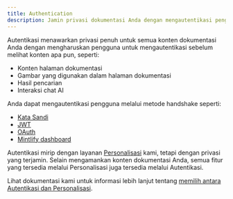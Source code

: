 ```yaml
---
title: Authentication
description: Jamin privasi dokumentasi Anda dengan mengautentikasi pengguna
---
```


Autentikasi menawarkan privasi penuh untuk semua konten dokumentasi Anda dengan mengharuskan pengguna untuk mengautentikasi sebelum melihat konten apa pun, seperti:

* Konten halaman dokumentasi
* Gambar yang digunakan dalam halaman dokumentasi
* Hasil pencarian
* Interaksi chat AI

Anda dapat mengautentikasi pengguna melalui metode handshake seperti:

* [Kata Sandi](./authentication-setup/password)
* [JWT](./authentication-setup/jwt)
* [OAuth](./authentication-setup/oauth)
* [Mintlify dashboard](./authentication-setup/mintlify)

Autentikasi mirip dengan layanan [Personalisasi](./personalization) kami, tetapi dengan privasi yang terjamin. Selain mengamankan konten dokumentasi Anda, semua fitur yang tersedia melalui Personalisasi juga tersedia melalui Autentikasi.

Lihat dokumentasi kami untuk informasi lebih lanjut tentang [memilih antara Autentikasi dan Personalisasi](./authentication-vs-personalization).
